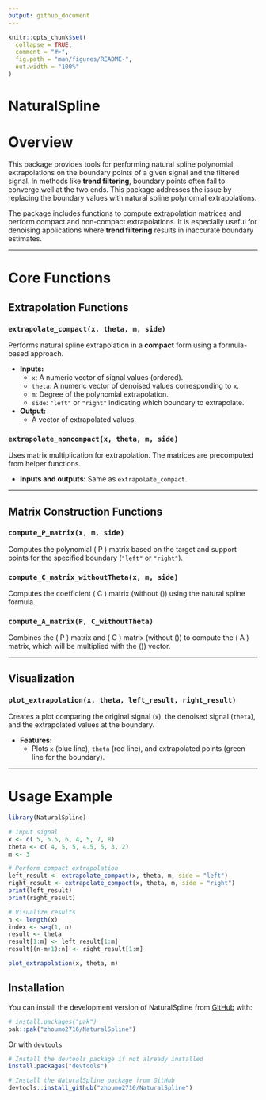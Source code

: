 ```yaml
---
output: github_document
---
```


<!-- README.md is generated from README.Rmd. Please edit that file -->

```r
knitr::opts_chunk$set(
  collapse = TRUE,
  comment = "#>",
  fig.path = "man/figures/README-",
  out.width = "100%"
)
```

# NaturalSpline

<!-- badges: start -->
<!-- badges: end -->

# Overview

This package provides tools for performing natural spline polynomial extrapolations on the boundary points of a given signal and the filtered signal. In methods like **trend filtering**, boundary points often fail to converge well at the two ends. This package addresses the issue by replacing the boundary values with natural spline polynomial extrapolations.

The package includes functions to compute extrapolation matrices and perform compact and non-compact extrapolations. It is especially useful for denoising applications where **trend filtering** results in inaccurate boundary estimates.

---

# Core Functions

## Extrapolation Functions

### `extrapolate_compact(x, theta, m, side)`
Performs natural spline extrapolation in a **compact** form using a formula-based approach.

- **Inputs:**
  - `x`: A numeric vector of signal values (ordered).
  - `theta`: A numeric vector of denoised values corresponding to `x`.
  - `m`: Degree of the polynomial extrapolation.
  - `side`: `"left"` or `"right"` indicating which boundary to extrapolate.
- **Output:**
  - A vector of extrapolated values.

### `extrapolate_noncompact(x, theta, m, side)`
Uses matrix multiplication for extrapolation. The matrices are precomputed from helper functions.

- **Inputs and outputs:** Same as `extrapolate_compact`.

---

## Matrix Construction Functions

### `compute_P_matrix(x, m, side)`
Computes the polynomial \( P \) matrix based on the target and support points for the specified boundary (`"left"` or `"right"`).

### `compute_C_matrix_withoutTheta(x, m, side)`
Computes the coefficient \( C \) matrix (without \(\theta\)) using the natural spline formula.

### `compute_A_matrix(P, C_withoutTheta)`
Combines the \( P \) matrix and \( C \) matrix (without \(\theta\)) to compute the \( A \) matrix, which will be multiplied with the \(\theta\)) vector.

---

## Visualization

### `plot_extrapolation(x, theta, left_result, right_result)`
Creates a plot comparing the original signal (`x`), the denoised signal (`theta`), and the extrapolated values at the boundary.

- **Features:**
  - Plots `x` (blue line), `theta` (red line), and extrapolated points (green line for the boundary).

---

# Usage Example

```r
library(NaturalSpline)

# Input signal
x <- c( 5, 5.5, 6, 4, 5, 7, 8)
theta <- c( 4, 5, 5, 4.5, 5, 3, 2)
m <- 3

# Perform compact extrapolation
left_result <- extrapolate_compact(x, theta, m, side = "left")
right_result <- extrapolate_compact(x, theta, m, side = "right")
print(left_result)
print(right_result)

# Visualize results
n <- length(x)
index <- seq(1, n)
result <- theta
result[1:m] <- left_result[1:m]
result[(n-m+1):n] <- right_result[1:m]

plot_extrapolation(x, theta, m)

```

## Installation

You can install the development version of NaturalSpline from [GitHub](https://github.com/zhoumo2716/NaturalSpline) with:

```r
# install.packages("pak")
pak::pak("zhoumo2716/NaturalSpline")
```

Or with `devtools`
```r
# Install the devtools package if not already installed
install.packages("devtools")

# Install the NaturalSpline package from GitHub
devtools::install_github("zhoumo2716/NaturalSpline")
```
